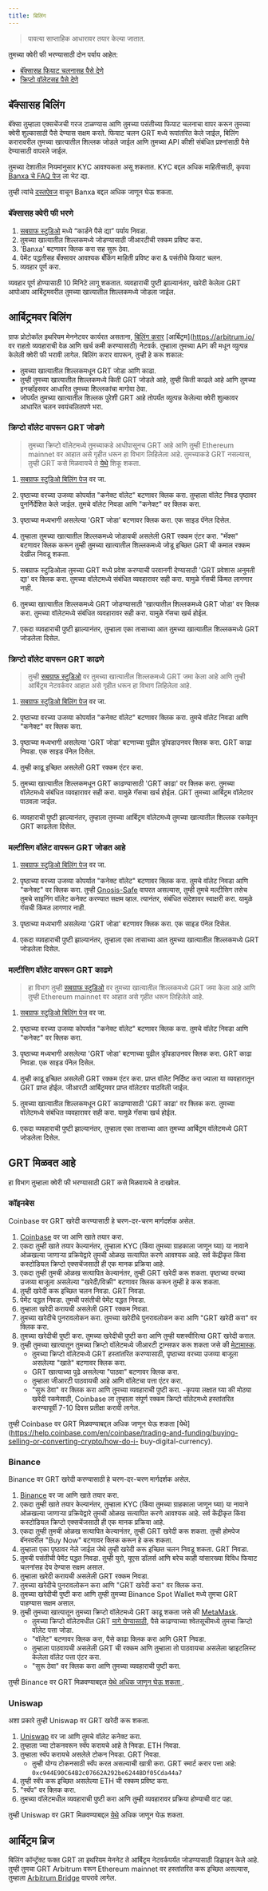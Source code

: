 ```yaml
---
title: बिलिंग
---
```


> पावत्या साप्ताहिक आधारावर तयार केल्या जातात.

तुमच्या क्वेरी फी भरण्यासाठी दोन पर्याय आहेत:

- [बॅंक्सासह फियाट चलनासह पैसे देणे](#billing-with-banxa)
- [क्रिप्टो वॉलेटसह पैसे देणे](#billing-on-arbitrum)

## बॅंक्सासह बिलिंग

बॅंक्सा तुम्हाला एक्सचेंजची गरज टाळण्यास आणि तुमच्या पसंतीच्या फियाट चलनाचा वापर करून तुमच्या क्वेरी शुल्कासाठी पैसे देण्यास सक्षम करते. फियाट चलन GRT मध्ये रूपांतरित केले जाईल, बिलिंग करारावरील तुमच्या खात्यातील शिल्लक जोडले जाईल आणि तुमच्या API कीशी संबंधित प्रश्नांसाठी पैसे देण्यासाठी वापरले जाईल.

तुमच्या देशातील नियमांनुसार KYC आवश्यकता असू शकतात. KYC बद्दल अधिक माहितीसाठी, कृपया [Banxa चे FAQ पेज](https://docs.banxa.com/docs/faqs) ला भेट द्या.

तुम्ही त्यांचे [दस्तऐवज](https://docs.banxa.com/docs) वाचून Banxa बद्दल अधिक जाणून घेऊ शकता.

### बॅंक्सासह क्वेरी फी भरणे

1. [सबग्राफ स्टुडिओ](https://thegraph.com/studio/billing/?show=Deposit) मध्ये “कार्डने पैसे द्या” पर्याय निवडा.
2. तुमच्या खात्यातील शिल्लकमध्ये जोडण्यासाठी जीआरटीची रक्कम प्रविष्ट करा.
3. 'Banxa' बटणावर क्लिक करा सह सुरू ठेवा.
4. पेमेंट पद्धतीसह बँक्सावर आवश्यक बँकिंग माहिती प्रविष्ट करा & पसंतीचे फियाट चलन.
5. व्यवहार पूर्ण करा.

व्यवहार पूर्ण होण्यासाठी 10 मिनिटे लागू शकतात. व्यवहाराची पुष्टी झाल्यानंतर, खरेदी केलेला GRT आपोआप आर्बिट्रमवरील तुमच्या खात्यातील शिल्लकमध्ये जोडला जाईल.

## आर्बिट्रमवर बिलिंग

ग्राफ प्रोटोकॉल इथरियम मेननेटवर कार्यरत असताना, [बिलिंग करार](https://arbiscan.io/address/0x1b07d3344188908fb6deceac381f3ee63c48477a) [आर्बिट्रम](https://arbitrum.io/ वर राहतो व्यवहाराची वेळ आणि खर्च कमी करण्यासाठी) नेटवर्क. तुम्हाला तुमच्या API की मधून व्युत्पन्न केलेली क्वेरी फी भरावी लागेल. बिलिंग करार वापरून, तुम्ही हे करू शकाल:

- तुमच्या खात्यातील शिल्लकमधून GRT जोडा आणि काढा.
- तुम्ही तुमच्या खात्यातील शिल्लकमध्ये किती GRT जोडले आहे, तुम्ही किती काढले आहे आणि तुमच्या इनव्हॉइसवर आधारित तुमच्या शिल्लकांचा मागोवा ठेवा.
- जोपर्यंत तुमच्या खात्यातील शिल्लक पुरेशी GRT आहे तोपर्यंत व्युत्पन्न केलेल्या क्वेरी शुल्कावर आधारित चलन स्वयंचलितपणे भरा.

### क्रिप्टो वॉलेट वापरून GRT जोडणे

> तुमच्या क्रिप्टो वॉलेटमध्ये तुमच्याकडे आधीपासूनच GRT आहे आणि तुम्ही Ethereum mainnet वर आहात असे गृहीत धरून हा विभाग लिहिलेला आहे. तुमच्याकडे GRT नसल्यास, तुम्ही GRT कसे मिळवायचे ते [येथे](#getting-grt) शिकू शकता.

1. [सबग्राफ स्टुडिओ बिलिंग पेज](https://thegraph.com/studio/billing/) वर जा.

2. पृष्ठाच्या वरच्या उजव्या कोपर्यात "कनेक्ट वॉलेट" बटणावर क्लिक करा. तुम्हाला वॉलेट निवड पृष्ठावर पुनर्निर्देशित केले जाईल. तुमचे वॉलेट निवडा आणि "कनेक्ट" वर क्लिक करा.

3. पृष्ठाच्या मध्यभागी असलेल्या 'GRT जोडा' बटणावर क्लिक करा. एक साइड पॅनेल दिसेल.

4. तुम्हाला तुमच्या खात्यातील शिल्लकमध्ये जोडायची असलेली GRT रक्कम एंटर करा. "मॅक्स" बटणावर क्लिक करून तुम्ही तुमच्या खात्यातील शिल्लकमध्ये जोडू इच्छित GRT ची कमाल रक्कम देखील निवडू शकता.

5. सबग्राफ स्टुडिओला तुमच्या GRT मध्ये प्रवेश करण्याची परवानगी देण्यासाठी 'GRT प्रवेशास अनुमती द्या' वर क्लिक करा. तुमच्या वॉलेटमध्ये संबंधित व्यवहारावर सही करा. यामुळे गॅसची किंमत लागणार नाही.

6. तुमच्या खात्यातील शिल्लकमध्ये GRT जोडण्यासाठी 'खात्यातील शिल्लकमध्ये GRT जोडा' वर क्लिक करा. तुमच्या वॉलेटमध्ये संबंधित व्यवहारावर सही करा. यामुळे गॅसचा खर्च होईल.

7. एकदा व्यवहाराची पुष्टी झाल्यानंतर, तुम्हाला एका तासाच्या आत तुमच्या खात्यातील शिल्लकमध्ये GRT जोडलेला दिसेल.

### क्रिप्टो वॉलेट वापरून GRT काढणे

> तुम्ही [सबग्राफ स्टुडिओ](https://thegraph.com/studio/billing/) वर तुमच्या खात्यातील शिल्लकमध्ये GRT जमा केला आहे आणि तुम्ही आर्बिट्रम नेटवर्कवर आहात असे गृहीत धरून हा विभाग लिहिलेला आहे.

1. [सबग्राफ स्टुडिओ बिलिंग पेज](https://thegraph.com/studio/billing/) वर जा.

2. पृष्ठाच्या वरच्या उजव्या कोपर्यात "कनेक्ट वॉलेट" बटणावर क्लिक करा. तुमचे वॉलेट निवडा आणि "कनेक्ट" वर क्लिक करा.

3. पृष्ठाच्या मध्यभागी असलेल्या 'GRT जोडा' बटणाच्या पुढील ड्रॉपडाउनवर क्लिक करा. GRT काढा निवडा. एक साइड पॅनेल दिसेल.

4. तुम्ही काढू इच्छित असलेली GRT रक्कम एंटर करा.

5. तुमच्या खात्यातील शिल्लकमधून GRT काढण्यासाठी 'GRT काढा' वर क्लिक करा. तुमच्या वॉलेटमध्ये संबंधित व्यवहारावर सही करा. यामुळे गॅसचा खर्च होईल. GRT तुमच्या आर्बिट्रम वॉलेटवर पाठवला जाईल.

6. व्यवहाराची पुष्टी झाल्यानंतर, तुम्हाला तुमच्या आर्बिट्रम वॉलेटमध्ये तुमच्या खात्यातील शिल्लक रकमेतून GRT काढलेला दिसेल.

### मल्टीसिग वॉलेट वापरून GRT जोडत आहे

1. [सबग्राफ स्टुडिओ बिलिंग पेज](https://thegraph.com/studio/billing/) वर जा.

2. पृष्ठाच्या वरच्या उजव्या कोपर्यात "कनेक्ट वॉलेट" बटणावर क्लिक करा. तुमचे वॉलेट निवडा आणि "कनेक्ट" वर क्लिक करा. तुम्ही [Gnosis-Safe](https://gnosis-safe.io/) वापरत असल्यास, तुम्ही तुमचे मल्टीसिग तसेच तुमचे साइनिंग वॉलेट कनेक्ट करण्यात सक्षम व्हाल. त्यानंतर, संबंधित संदेशावर स्वाक्षरी करा. यामुळे गॅसची किंमत लागणार नाही.

3. पृष्ठाच्या मध्यभागी असलेल्या 'GRT जोडा' बटणावर क्लिक करा. एक साइड पॅनेल दिसेल.

4. एकदा व्यवहाराची पुष्टी झाल्यानंतर, तुम्हाला एका तासाच्या आत तुमच्या खात्यातील शिल्लकमध्ये GRT जोडलेला दिसेल.

### मल्टीसिग वॉलेट वापरून GRT काढणे

> हा विभाग तुम्ही [सबग्राफ स्टुडिओ](https://thegraph.com/studio/billing/) वर तुमच्या खात्यातील शिल्लकमध्ये GRT जमा केला आहे आणि तुम्ही Ethereum mainnet वर आहात असे गृहीत धरून लिहिलेले आहे.

1. [सबग्राफ स्टुडिओ बिलिंग पेज](https://thegraph.com/studio/billing/) वर जा.

2. पृष्ठाच्या वरच्या उजव्या कोपर्यात "कनेक्ट वॉलेट" बटणावर क्लिक करा. तुमचे वॉलेट निवडा आणि "कनेक्ट" वर क्लिक करा.

3. पृष्ठाच्या मध्यभागी असलेल्या 'GRT जोडा' बटणाच्या पुढील ड्रॉपडाउनवर क्लिक करा. GRT काढा निवडा. एक साइड पॅनेल दिसेल.

4. तुम्ही काढू इच्छित असलेली GRT रक्कम एंटर करा. प्राप्त वॉलेट निर्दिष्ट करा ज्याला या व्यवहारातून GRT प्राप्त होईल. जीआरटी आर्बिट्रमवर प्राप्त वॉलेटवर पाठविली जाईल.

5. तुमच्या खात्यातील शिल्लकमधून GRT काढण्यासाठी 'GRT काढा' वर क्लिक करा. तुमच्या वॉलेटमध्ये संबंधित व्यवहारावर सही करा. यामुळे गॅसचा खर्च होईल.

6. एकदा व्यवहाराची पुष्टी झाल्यानंतर, तुम्हाला एका तासाच्या आत तुमच्या आर्बिट्रम वॉलेटमध्ये GRT जोडलेला दिसेल.

## GRT मिळवत आहे

हा विभाग तुम्हाला क्वेरी फी भरण्यासाठी GRT कसे मिळवायचे ते दाखवेल.

### कॉइनबेस

Coinbase वर GRT खरेदी करण्यासाठी हे चरण-दर-चरण मार्गदर्शक असेल.

1. [Coinbase](https://www.coinbase.com/) वर जा आणि खाते तयार करा.
2. एकदा तुम्ही खाते तयार केल्यानंतर, तुम्हाला KYC (किंवा तुमच्या ग्राहकाला जाणून घ्या) या नावाने ओळखल्या जाणार्‍या प्रक्रियेद्वारे तुमची ओळख सत्यापित करणे आवश्यक आहे. सर्व केंद्रीकृत किंवा कस्टोडियल क्रिप्टो एक्सचेंजसाठी ही एक मानक प्रक्रिया आहे.
3. एकदा तुम्ही तुमची ओळख सत्यापित केल्यानंतर, तुम्ही GRT खरेदी करू शकता. पृष्ठाच्या वरच्या उजव्या बाजूला असलेल्या "खरेदी/विक्री" बटणावर क्लिक करून तुम्ही हे करू शकता.
4. तुम्ही खरेदी करू इच्छित चलन निवडा. GRT निवडा.
5. पेमेंट पद्धत निवडा. तुमची पसंतीची पेमेंट पद्धत निवडा.
6. तुम्हाला खरेदी करायची असलेली GRT रक्कम निवडा.
7. तुमच्या खरेदीचे पुनरावलोकन करा. तुमच्या खरेदीचे पुनरावलोकन करा आणि "GRT खरेदी करा" वर क्लिक करा.
8. तुमच्या खरेदीची पुष्टी करा. तुमच्या खरेदीची पुष्टी करा आणि तुम्ही यशस्वीरित्या GRT खरेदी कराल.
9. तुम्ही तुमच्या खात्यातून तुमच्या क्रिप्टो वॉलेटमध्ये जीआरटी ट्रान्सफर करू शकता जसे की [मेटामास्क](https://metamask.io/).
   - तुमच्या क्रिप्टो वॉलेटमध्ये GRT हस्तांतरित करण्यासाठी, पृष्ठाच्या वरच्या उजव्या बाजूला असलेल्या "खाते" बटणावर क्लिक करा.
   - GRT खात्याच्या पुढे असलेल्या "पाठवा" बटणावर क्लिक करा.
   - तुम्हाला जीआरटी पाठवायची आहे आणि वॉलेटचा पत्ता एंटर करा.
   - "सुरू ठेवा" वर क्लिक करा आणि तुमच्या व्यवहाराची पुष्टी करा. -कृपया लक्षात घ्या की मोठ्या खरेदी रकमेसाठी, Coinbase ला तुम्हाला संपूर्ण रक्कम क्रिप्टो वॉलेटमध्ये हस्तांतरित करण्यापूर्वी 7-10 दिवस प्रतीक्षा करावी लागेल.

तुम्ही Coinbase वर GRT मिळवण्याबद्दल अधिक जाणून घेऊ शकता [येथे](https://help.coinbase.com/en/coinbase/trading-and-funding/buying-selling-or-converting-crypto/how-do-i- buy-digital-currency).

### Binance

Binance वर GRT खरेदी करण्यासाठी हे चरण-दर-चरण मार्गदर्शक असेल.

1. [Binance](https://www.binance.com/en) वर जा आणि खाते तयार करा.
2. एकदा तुम्ही खाते तयार केल्यानंतर, तुम्हाला KYC (किंवा तुमच्या ग्राहकाला जाणून घ्या) या नावाने ओळखल्या जाणार्‍या प्रक्रियेद्वारे तुमची ओळख सत्यापित करणे आवश्यक आहे. सर्व केंद्रीकृत किंवा कस्टोडियल क्रिप्टो एक्सचेंजसाठी ही एक मानक प्रक्रिया आहे.
3. एकदा तुम्ही तुमची ओळख सत्यापित केल्यानंतर, तुम्ही GRT खरेदी करू शकता. तुम्ही होमपेज बॅनरवरील "Buy Now" बटणावर क्लिक करून हे करू शकता.
4. तुम्हाला एका पृष्ठावर नेले जाईल जेथे तुम्ही खरेदी करू इच्छित चलन निवडू शकता. GRT निवडा.
5. तुमची पसंतीची पेमेंट पद्धत निवडा. तुम्ही युरो, यूएस डॉलर्स आणि बरेच काही यांसारख्या विविध फियाट चलनांसह देय देण्यास सक्षम असाल.
6. तुम्हाला खरेदी करायची असलेली GRT रक्कम निवडा.
7. तुमच्या खरेदीचे पुनरावलोकन करा आणि "GRT खरेदी करा" वर क्लिक करा.
8. तुमच्या खरेदीची पुष्टी करा आणि तुम्ही तुमच्या Binance Spot Wallet मध्ये तुमचा GRT पाहण्यास सक्षम असाल.
9. तुम्ही तुमच्या खात्यातून तुमच्या क्रिप्टो वॉलेटमध्ये GRT काढू शकता जसे की [MetaMask](https://metamask.io/).
   - तुमच्या क्रिप्टो वॉलेटमधील GRT [मागे घेण्यासाठी](https://www.binance.com/en/blog/ecosystem/how-to-transfer-crypto-from-binance-to-trust-wallet-8305050796630181570), पैसे काढण्याच्या श्वेतसूचीमध्ये तुमचा क्रिप्टो वॉलेट पत्ता जोडा.
   - "वॉलेट" बटणावर क्लिक करा, पैसे काढा क्लिक करा आणि GRT निवडा.
   - तुम्हाला पाठवायची असलेली GRT ची रक्कम आणि तुम्हाला तो पाठवायचा असलेला व्हाइटलिस्ट केलेला वॉलेट पत्ता एंटर करा.
   - "सुरू ठेवा" वर क्लिक करा आणि तुमच्या व्यवहाराची पुष्टी करा.

तुम्ही Binance वर GRT मिळवण्याबद्दल [येथे अधिक जाणून घेऊ शकता ](https://www.binance.com/en/support/faq/how-to-buy-cryptocurrency-on-binance-homepage-400c38f5e0cd4b46a1d0805c296b5582).

### Uniswap

अशा प्रकारे तुम्ही Uniswap वर GRT खरेदी करू शकता.

1. [Uniswap](https://app.uniswap.org/#/swap) वर जा आणि तुमचे वॉलेट कनेक्ट करा.
2. तुम्हाला ज्या टोकनवरून स्वॅप करायचे आहे ते निवडा. ETH निवडा.
3. तुम्हाला स्वॅप करायचे असलेले टोकन निवडा. GRT निवडा.
   - तुम्ही योग्य टोकनसाठी स्वॅप करत असल्याची खात्री करा. GRT स्मार्ट करार पत्ता आहे: `0xc944E90C64B2c07662A292be6244BDf05Cda44a7`
4. तुम्ही स्वॅप करू इच्छित असलेल्या ETH ची रक्कम प्रविष्ट करा.
5. "स्वॅप" वर क्लिक करा.
6. तुमच्या वॉलेटमधील व्यवहाराची पुष्टी करा आणि तुम्ही व्यवहारावर प्रक्रिया होण्याची वाट पहा.

तुम्ही Uniswap वर GRT मिळवण्याबद्दल [येथे](https://support.uniswap.org/hc/en-us/articles/8370549680909-How-to-Swap-Tokens-) अधिक जाणून घेऊ शकता.

## आर्बिट्रम ब्रिज

बिलिंग कॉन्ट्रॅक्ट फक्त GRT ला इथरियम मेननेट ते आर्बिट्रम नेटवर्कपर्यंत जोडण्यासाठी डिझाइन केले आहे. तुम्ही तुमचा GRT Arbitrum वरून Ethereum mainnet वर हस्तांतरित करू इच्छित असल्यास, तुम्हाला [Arbitrum Bridge](https://bridge.arbitrum.io/?l2ChainId=42161) वापरावे लागेल.
